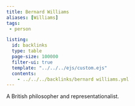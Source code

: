 ```yaml
---
title: Bernard Williams
aliases: [Williams]
tags:
 - person

listing:
  id: backlinks
  type: table
  page-size: 100000
  filter-ui: true
  template: "../../../ejs/custom.ejs"
  contents:
    - ../../../backlinks/bernard williams.yml
---
```


A British philosopher and representationalist.